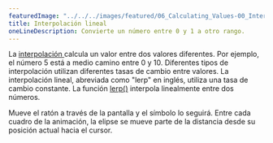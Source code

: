 ---
featuredImage: "../../../images/featured/06_Calculating_Values-00_Interpolate-thumbnail.png"
title: Interpolación lineal 
oneLineDescription: Convierte un número entre 0 y 1 a otro rango.
---

La <a href="https://developer.mozilla.org/en-US/docs/Glossary/Interpolation" target="_blank"> interpolación </a> 
calcula un valor entre dos valores diferentes. Por ejemplo, el número 5 está a medio camino entre 0 y 10. 
Diferentes tipos de interpolación utilizan diferentes tasas de cambio entre valores. La interpolación lineal, 
abreviada como "lerp" en inglés, utiliza una tasa de cambio constante. 
La función <a href="https://p5js.org/reference/p5/lerp" target="_blank">lerp()</a> interpola linealmente entre dos números.

Mueve el ratón a través de la pantalla y el símbolo lo seguirá. Entre cada cuadro de la animación, 
la elipse se mueve parte de la distancia desde su posición actual hacia el cursor.